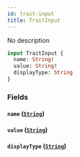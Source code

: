 ```yaml
---
id: trait-input
title: TraitInput
---
```



No description

```graphql
input TraitInput {
  name: String!
  value: String!
  displayType: String
}
```


### Fields

#### `name` ([`String`](../../references/scalars/string))




#### `value` ([`String`](../../references/scalars/string))




#### `displayType` ([`String`](../../references/scalars/string))






